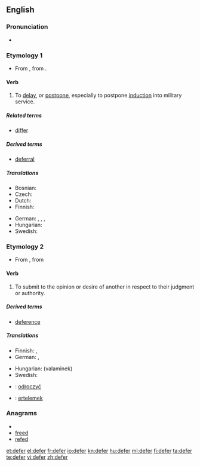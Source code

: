 ==English==

===Pronunciation===
* {{rhymes|ɜː(r)}}

===Etymology 1===
* From {{etyl|fro|en}} {{term|différer|differer|lang=fro}}, from {{etyl|la|en}} {{term|differro|differe|lang=la}}.

====Verb====
{{en-verb|defer|r|ing}}

# To [[delay]], or [[postpone]], especially to postpone [[induction]] into military service.

=====Related terms=====
* [[differ]]

=====Derived terms=====
* [[deferral]]

=====Translations=====
{{trans-top|to delay}}
* Bosnian: {{t|bs|odgoditi}}
* Czech: {{t-|cs|odkládat}}
* Dutch: {{t-|nl|uitstellen}}
* Finnish: {{t+|fi|lykätä}}
{{trans-mid}}
* German: {{t-|de|aufschieben}}, {{t+|de|aufheben}}, {{t-|de|verzögern}}, {{t+|de|vertagen}}
* Hungarian: {{t+|hu|elhalaszt}}
* Swedish: {{tø|se|skjuta upp|xs=Northern Sami}}
{{trans-bottom}}

===Etymology 2===
* From {{etyl|frm|en}} {{term|déférer|deferer|lang=frm}}, from {{etyl|la|en}} {{term|deferro|deferre|lang=la}}

====Verb====
{{en-verb|defer|r|ing}}

# To submit to the opinion or desire of another in respect to their judgment or authority.

=====Derived terms=====
* [[deference]]

=====Translations=====
{{trans-top|to submit to the opinion or desire of another}}
* Finnish: {{t-|fi|mukautua}}, {{t-|fi|alistua}}
* German: {{t-|de|weiterleiten}}, {{t+|de|verschieben}}
{{trans-mid}}
* Hungarian: {{t+|hu|enged}} (valaminek)
* Swedish: {{tø|se|skjuta upp|xs=Northern Sami}}
{{trans-bottom}}

{{checktrans-top}}
* {{ttbc|Polish}}: [[odroczyć]]
{{checktrans-mid}}
* {{ttbc|Turkish}}: [[ertelemek]]
{{checktrans-bottom}}

===Anagrams===
* {{alphagram|deefr}}
* [[freed#English|freed]]
* [[refed#English|refed]]

[[et:defer]]
[[el:defer]]
[[fr:defer]]
[[io:defer]]
[[kn:defer]]
[[hu:defer]]
[[ml:defer]]
[[fi:defer]]
[[ta:defer]]
[[te:defer]]
[[vi:defer]]
[[zh:defer]]
